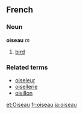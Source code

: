 ==French==
===Noun===
'''oiseau''' ''m''

# [[bird]]

===Related terms===
*[[oiseleur]]
*[[oisellerie]]
*[[oisillon]]

[[et:Oiseau]]
[[fr:oiseau]]
[[ja:oiseau]]
